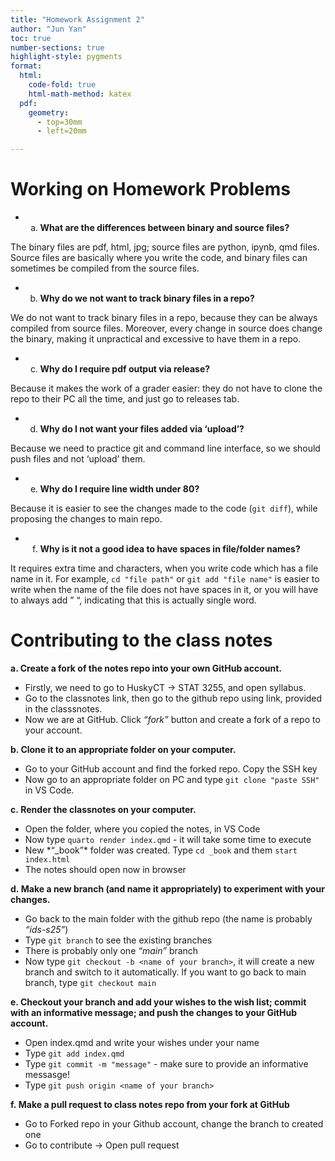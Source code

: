```yaml
---
title: "Homework Assignment 2"
author: "Jun Yan"
toc: true
number-sections: true
highlight-style: pygments
format: 
  html: 
    code-fold: true
    html-math-method: katex
  pdf: 
    geometry: 
      - top=30mm
      - left=20mm

---
```


# Working on Homework Problems  
  + a. **What are the differences between binary and source files?**

The binary files are pdf, html, jpg; source files are python, ipynb, qmd files.
Source files are basically where you write the code, and binary files can 
sometimes be compiled from the source files.

  + b. **Why do we not want to track binary files in a repo?**

We do not want to track binary files in a repo, because they can be always compiled from
source files. Moreover, every change in source does change the binary, making it 
unpractical and excessive to have them in a repo.

  + c. **Why do I require pdf output via release?**

Because it makes the work of a grader easier: they do not have to clone
the repo to their PC all the time, and just go to releases tab.

  + d. **Why do I not want your files added via ‘upload’?**

Because we need to practice git and command line interface,
so we should push files and not 'upload' them.

  + e. **Why do I require line width under 80?**

Because it is easier to see the changes made to the code (`git diff`),
while proposing the changes to main repo.

  + f. **Why is it not a good idea to have spaces in file/folder names?**

It requires extra time and characters, when you write code which has a file name in it.
For example, `cd "file path"` or `git add "file name"` is easier to write when the
name of the file does not have spaces in it, or you will have to always add " ",
indicating that this is actually single word.

# Contributing to the class notes
**a. Create a fork of the notes repo into your own GitHub account.**

  + Firstly, we need to go to HuskyCT -> STAT 3255, and open syllabus. 
  + Go to the classnotes link, then go to the github repo using link, provided in the classsnotes. 
  + Now we are at GitHub. Click *"fork"* button and create a fork of a repo to your account.

**b. Clone it to an appropriate folder on your computer.**

  + Go to your GitHub account and find the forked repo. Copy the SSH key
  + Now go to an appropriate folder on PC and type `git clone "paste SSH"` in VS Code.

**c. Render the classnotes on your computer.**

  + Open the folder, where you copied the notes, in VS Code
  + Now type `quarto render index.qmd` - it will take some time to execute
  + New *"_book"* folder was created. Type `cd _book` and them `start index.html`
  + The notes should open now in browser

**d. Make a new branch (and name it appropriately) to experiment with your changes.**

  + Go back to the main folder with the github repo (the name is probably *"ids-s25"*)
  + Type `git branch` to see the existing branches
  + There is probably only one *"main"* branch
  + Now type `git checkout -b <name of your branch>`, it will create a new branch
  and switch to it automatically. If you want to go back to main branch, type `git checkout main`

**e. Checkout your branch and add your wishes to the wish list; commit with an informative message; and push the changes to your GitHub account.**

  + Open index.qmd and write your wishes under your name
  + Type `git add index.qmd`
  + Type `git commit -m "message"` - make sure to provide an informative messasge!
  + Type `git push origin <name of your branch>`

**f. Make a pull request to class notes repo from your fork at GitHub**

  + Go to Forked repo in your Github account, change the branch to created one
  + Go to contribute -> Open pull request
  


